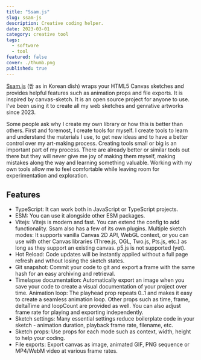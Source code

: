 ```yaml
---
title: "Ssam.js"
slug: ssam-js
description: Creative coding helper.
date: 2023-03-01
category: creative tool
tags:
  - software
  - tool
featured: false
cover: ./thumb.png
published: true
---
```



[Ssam.js](https://github.com/cdaein/ssam) (쌈 as in Korean dish) wraps your HTML5 Canvas sketches and provides helpful features such as animation props and file exports. It is inspired by canvas-sketch. It is an open source project for anyone to use. I've been using it to create all my web sketches and genrative artworks since 2023.

Some people ask why I create my own library or how this is better than others. First and foremost, I create tools for myself. I create tools to learn and understand the materials I use, to get new ideas and to have a better control over my art-making process. Creating tools small or big is an important part of my process. There are already better or similar tools out there but they will never give me joy of making them myself, making mistakes along the way and learning something valuable. Working with my own tools allow me to feel comfortable while leaving room for experimentation and exploration.

## Features

- TypeScript: It can work both in JavaScript or TypeScript projects.
- ESM: You can use it alongside other ESM packages.
- Vitejs: Vitejs is modern and fast. You can extend the config to add functionality. Ssam also has a few of its own plugins.
  Multiple sketch modes: It supports vanilla Canvas 2D API, WebGL context, or you can use with other Canvas libraries (Three.js, OGL, Two.js, Pts.js, etc.) as long as they support an existing canvas. p5.js is not supported (yet).
- Hot Reload: Code updates will be instantly applied without a full page refresh and wthout losing the sketch states.
- Git snapshot: Commit your code to git and export a frame with the same hash for an easy archiving and retrieval.
- Timelapse documentation: Automatically export an image when you save your code to create a visual documentation of your project over time.
  Animation loop: The playhead prop repeats 0..1 and makes it easy to create a seamless animation loop. Other props such as time, frame, deltaTime and loopCount are provided as well. You can also adjust frame rate for playing and exporting independently.
- Sketch settings: Many essential settings reduce boilerplate code in your sketch - animation duration, playback frame rate, filename, etc.
- Sketch props: Use props for each mode such as context, width, height to help your coding.
- File exports: Export canvas as image, animated GIF, PNG sequence or MP4/WebM video at various frame rates.
